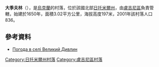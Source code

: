 {{coord|51|4|48|N|28|6|22|E|scale:30000|display=title}}

'''大季夫林'''（{{lang-uk|Великий Дивлин}}），是[[烏克蘭|烏克蘭]]的村落，位於該國北部[[日托米爾州|日托米爾州]]，由[[盧吉尼區|盧吉尼區]]負責管轄，始建於1650年，面積3.02平方公里，海拔高度197米，2001年該村落人口836。

==參考資料==
* [http://weather.in.ua/ua/zhitomirskaja/2878 Погода в селі Великий Дивлин] {{Wayback|url=http://weather.in.ua/ua/zhitomirskaja/2878 |date=20160305094213 }}

{{DEFAULTSORT:Великий Дивлин}}
[[Category:日托米爾州村落|Category:日托米爾州村落]]
[[Category:盧吉尼區村落|Category:盧吉尼區村落]]


{{Zhytomyr-geo-stub}}